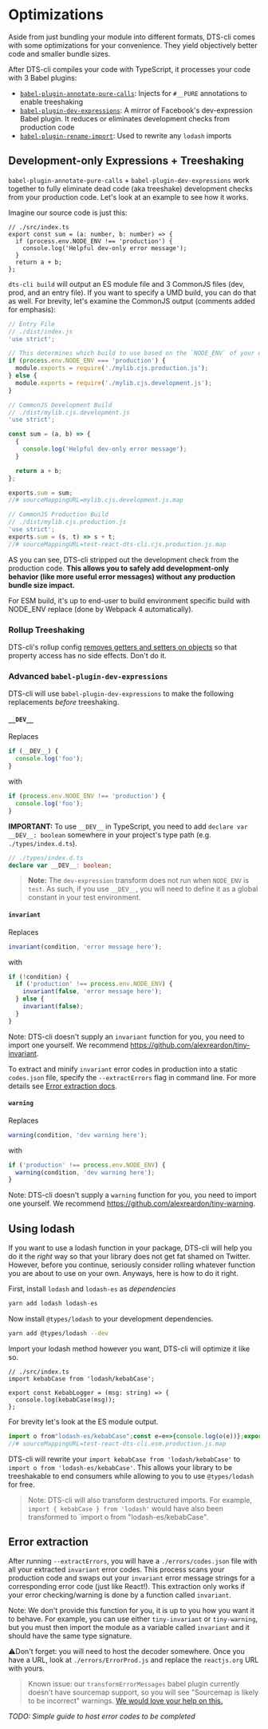 # Optimizations

Aside from just bundling your module into different formats, DTS-cli comes with some optimizations for your convenience. They yield objectively better code and smaller bundle sizes.

After DTS-cli compiles your code with TypeScript, it processes your code with 3 Babel plugins:

- [`babel-plugin-annotate-pure-calls`](https://github.com/Andarist/babel-plugin-annotate-pure-calls): Injects for `#__PURE` annotations to enable treeshaking
- [`babel-plugin-dev-expressions`](https://github.com/4Catalyzer/babel-plugin-dev-expression): A mirror of Facebook's dev-expression Babel plugin. It reduces or eliminates development checks from production code
- [`babel-plugin-rename-import`](https://github.com/laat/babel-plugin-transform-rename-import): Used to rewrite any `lodash` imports

## Development-only Expressions + Treeshaking

`babel-plugin-annotate-pure-calls` + `babel-plugin-dev-expressions` work together to fully eliminate dead code (aka treeshake) development checks from your production code. Let's look at an example to see how it works.

Imagine our source code is just this:

```tsx
// ./src/index.ts
export const sum = (a: number, b: number) => {
  if (process.env.NODE_ENV !== 'production') {
    console.log('Helpful dev-only error message');
  }
  return a + b;
};
```

`dts-cli build` will output an ES module file and 3 CommonJS files (dev, prod, and an entry file). If you want to specify a UMD build, you can do that as well. For brevity, let's examine the CommonJS output (comments added for emphasis):

```js
// Entry File
// ./dist/index.js
'use strict';

// This determines which build to use based on the `NODE_ENV` of your end user.
if (process.env.NODE_ENV === 'production') {
  module.exports = require('./mylib.cjs.production.js');
} else {
  module.exports = require('./mylib.cjs.development.js');
}
```

```js
// CommonJS Development Build
// ./dist/mylib.cjs.development.js
'use strict';

const sum = (a, b) => {
  {
    console.log('Helpful dev-only error message');
  }

  return a + b;
};

exports.sum = sum;
//# sourceMappingURL=mylib.cjs.development.js.map
```

```js
// CommonJS Production Build
// ./dist/mylib.cjs.production.js
'use strict';
exports.sum = (s, t) => s + t;
//# sourceMappingURL=test-react-dts-cli.cjs.production.js.map
```

AS you can see, DTS-cli stripped out the development check from the production code. **This allows you to safely add development-only behavior (like more useful error messages) without any production bundle size impact.**

For ESM build, it's up to end-user to build environment specific build with NODE_ENV replace (done by Webpack 4 automatically).

### Rollup Treeshaking

DTS-cli's rollup config [removes getters and setters on objects](https://github.com/palmerhq/dts-cli/blob/1f6a1b6819bb17678aa417f0df5349bec12f59ac/src/createRollupConfig.ts#L73) so that property access has no side effects. Don't do it.

### Advanced `babel-plugin-dev-expressions`

DTS-cli will use `babel-plugin-dev-expressions` to make the following replacements _before_ treeshaking.

#### `__DEV__`

Replaces

```ts
if (__DEV__) {
  console.log('foo');
}
```

with

```js
if (process.env.NODE_ENV !== 'production') {
  console.log('foo');
}
```

**IMPORTANT:** To use `__DEV__` in TypeScript, you need to add `declare var __DEV__: boolean` somewhere in your project's type path (e.g. `./types/index.d.ts`).

```ts
// ./types/index.d.ts
declare var __DEV__: boolean;
```

> **Note:** The `dev-expression` transform does not run when `NODE_ENV` is `test`. As such, if you use `__DEV__`, you will need to define it as a global constant in your test environment.

#### `invariant`

Replaces

```js
invariant(condition, 'error message here');
```

with

```js
if (!condition) {
  if ('production' !== process.env.NODE_ENV) {
    invariant(false, 'error message here');
  } else {
    invariant(false);
  }
}
```

Note: DTS-cli doesn't supply an `invariant` function for you, you need to import one yourself. We recommend https://github.com/alexreardon/tiny-invariant.

To extract and minify `invariant` error codes in production into a static `codes.json` file, specify the `--extractErrors` flag in command line. For more details see [Error extraction docs](#error-extraction).

#### `warning`

Replaces

```js
warning(condition, 'dev warning here');
```

with

```js
if ('production' !== process.env.NODE_ENV) {
  warning(condition, 'dev warning here');
}
```

Note: DTS-cli doesn't supply a `warning` function for you, you need to import one yourself. We recommend https://github.com/alexreardon/tiny-warning.

## Using lodash

If you want to use a lodash function in your package, DTS-cli will help you do it the _right_ way so that your library does not get fat shamed on Twitter. However, before you continue, seriously consider rolling whatever function you are about to use on your own. Anyways, here is how to do it right.

First, install `lodash` and `lodash-es` as _dependencies_

```bash
yarn add lodash lodash-es
```

Now install `@types/lodash` to your development dependencies.

```bash
yarn add @types/lodash --dev
```

Import your lodash method however you want, DTS-cli will optimize it like so.

```tsx
// ./src/index.ts
import kebabCase from 'lodash/kebabCase';

export const KebabLogger = (msg: string) => {
  console.log(kebabCase(msg));
};
```

For brevity let's look at the ES module output.

<!-- prettier-ignore -->
```js
import o from"lodash-es/kebabCase";const e=e=>{console.log(o(e))};export{e as KebabLogger};
//# sourceMappingURL=test-react-dts-cli.esm.production.js.map
```

DTS-cli will rewrite your `import kebabCase from 'lodash/kebabCase'` to `import o from 'lodash-es/kebabCase'`. This allows your library to be treeshakable to end consumers while allowing to you to use `@types/lodash` for free.

> Note: DTS-cli will also transform destructured imports. For example, `import { kebabCase } from 'lodash'` would have also been transformed to `import o from "lodash-es/kebabCase".

## Error extraction

After running `--extractErrors`, you will have a `./errors/codes.json` file with all your extracted `invariant` error codes. This process scans your production code and swaps out your `invariant` error message strings for a corresponding error code (just like React!). This extraction only works if your error checking/warning is done by a function called `invariant`.

Note: We don't provide this function for you, it is up to you how you want it to behave. For example, you can use either `tiny-invariant` or `tiny-warning`, but you must then import the module as a variable called `invariant` and it should have the same type signature.

⚠️Don't forget: you will need to host the decoder somewhere. Once you have a URL, look at `./errors/ErrorProd.js` and replace the `reactjs.org` URL with yours.

> Known issue: our `transformErrorMessages` babel plugin currently doesn't have sourcemap support, so you will see "Sourcemap is likely to be incorrect" warnings. [We would love your help on this.](https://github.com/palmerhq/dts-cli/issues/184)

_TODO: Simple guide to host error codes to be completed_
